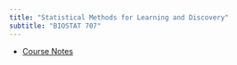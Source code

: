 ```yaml
---
title: "Statistical Methods for Learning and Discovery"
subtitle: "BIOSTAT 707"
---
```





* [Course Notes](./notes/notes.qmd)